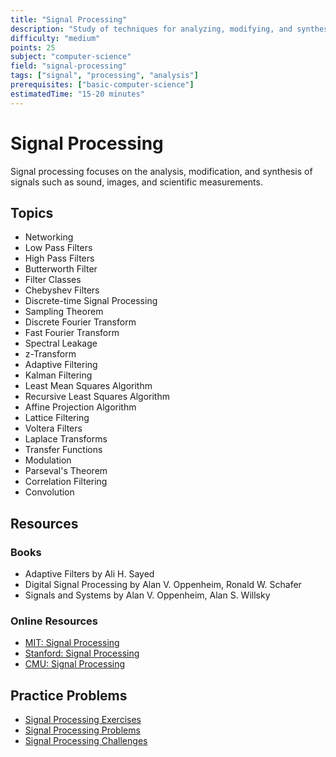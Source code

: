 ```yaml
---
title: "Signal Processing"
description: "Study of techniques for analyzing, modifying, and synthesizing signals"
difficulty: "medium"
points: 25
subject: "computer-science"
field: "signal-processing"
tags: ["signal", "processing", "analysis"]
prerequisites: ["basic-computer-science"]
estimatedTime: "15-20 minutes"
---
```


# Signal Processing

Signal processing focuses on the analysis, modification, and synthesis of signals such as sound, images, and scientific measurements.

## Topics

- Networking
- Low Pass Filters
- High Pass Filters
- Butterworth Filter
- Filter Classes
- Chebyshev Filters
- Discrete-time Signal Processing
- Sampling Theorem
- Discrete Fourier Transform
- Fast Fourier Transform
- Spectral Leakage
- z-Transform
- Adaptive Filtering
- Kalman Filtering
- Least Mean Squares Algorithm
- Recursive Least Squares Algorithm
- Affine Projection Algorithm
- Lattice Filtering
- Voltera Filters
- Laplace Transforms
- Transfer Functions
- Modulation
- Parseval's Theorem
- Correlation Filtering
- Convolution

## Resources

### Books

- Adaptive Filters by Ali H. Sayed
- Digital Signal Processing by Alan V. Oppenheim, Ronald W. Schafer
- Signals and Systems by Alan V. Oppenheim, Alan S. Willsky

### Online Resources

- [MIT: Signal Processing](https://ocw.mit.edu/courses/electrical-engineering-and-computer-science/6-341-discrete-time-signal-processing-fall-2005/)
- [Stanford: Signal Processing](https://www.coursera.org/learn/dsp)
- [CMU: Signal Processing](https://www.cs.cmu.edu/~venkatg/teaching/ITCS-spr2013/)

## Practice Problems

- [Signal Processing Exercises](https://www.cs.cornell.edu/courses/cs6830/2019sp/)
- [Signal Processing Problems](https://www.cs.cmu.edu/~venkatg/teaching/ITCS-spr2013/)
- [Signal Processing Challenges](https://www.coursera.org/learn/dsp) 